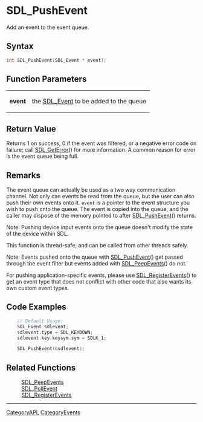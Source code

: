 = SDL_PushEvent =

Add an event to the event queue.

== Syntax ==

<syntaxhighlight lang='c'>
int SDL_PushEvent(SDL_Event * event);
</syntaxhighlight>

== Function Parameters ==

{|
|'''event'''
|the [[SDL_Event]] to be added to the queue
|}

== Return Value ==

Returns 1 on success, 0 if the event was filtered, or a negative error code
on failure; call [[SDL_GetError]]() for more information. A common reason
for error is the event queue being full.

== Remarks ==

The event queue can actually be used as a two way communication channel.
Not only can events be read from the queue, but the user can also push
their own events onto it. <code>event</code> is a pointer to the event
structure you wish to push onto the queue. The event is copied into the
queue, and the caller may dispose of the memory pointed to after
[[SDL_PushEvent]]() returns.

Note: Pushing device input events onto the queue doesn't modify the state
of the device within SDL.

This function is thread-safe, and can be called from other threads safely.

Note: Events pushed onto the queue with [[SDL_PushEvent]]() get passed
through the event filter but events added with [[SDL_PeepEvents]]() do not.

For pushing application-specific events, please use
[[SDL_RegisterEvents]]() to get an event type that does not conflict with
other code that also wants its own custom event types.

== Code Examples ==

<syntaxhighlight lang='c++'>
    // Default Usage:
    SDL_Event sdlevent;
    sdlevent.type = SDL_KEYDOWN;
    sdlevent.key.keysym.sym = SDLK_1;

    SDL_PushEvent(&sdlevent);
</syntaxhighlight>

== Related Functions ==

:[[SDL_PeepEvents]]
:[[SDL_PollEvent]]
:[[SDL_RegisterEvents]]

----
[[CategoryAPI]], [[CategoryEvents]]


